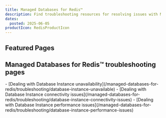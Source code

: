 ```yaml
---
title: Managed Databases for Redis™
description: Find troubleshooting resources for resolving issues with Managed Databases for Redis™.
dates:
  posted: 2025-06-05
productIcon: RedisProductIcon
---
```


<ProductHeader
  productName="Managed Databases for Redis™ troubleshooting"
  productLogo="managedDatabase"
  description="Discover how to solve the most common issues in Scaleway Managed Databases for Redis™."
/>

## Featured Pages

<Grid>
    <Card
      title="Managed Databases for Redis™ FAQ"
      description="General info on Managed Databases"
      url="/managed-databases-for-postgresql-and-mysql/faq/"
      label="See more"
    />
    <Card
      title="How to connect to a Redis™ Database Instance"
      description="Connect to a Redis™ Instance"
      url="/managed-databases-for-redis/how-to/connect-to-redis-database-instance"
      label="See more"
    />
    <Card
      title="Security and Reliability"
      description="Best practices for security"
      url="/managed-databases-for-postgresql-and-mysql/reference-content/security-and-reliability/"
      label="See more"
    />
</Grid>
<Grid>
    <Card
      title="Ensuring data persistance"
      description="Learn more about data persistance in Redis™"
      url="/managed-databases-for-postgresql-and-mysql/reference-content/postgresql-extensions/"
      label="See more"
    />
    <Card
      title="Understanding default user permissions"
      description="Learn more about user permissions"
      url="/managed-databases-for-redis/reference-content/default-user-permissions"
      label="See more"
    />
</Grid>

## Managed Databases for Redis™ troubleshooting pages

<LinksList>
  - [Dealing with Database Instance unavailability](/managed-databases-for-redis/troubleshooting/database-instance-unavailable)
  - [Dealing with Database Instance connectivity issues](/managed-databases-for-redis/troubleshooting/database-instance-connectivity-issues)
  - [Dealing with Database Instance performance issues](/managed-databases-for-redis/troubleshooting/database-instance-performance-issues)
</LinksList>



